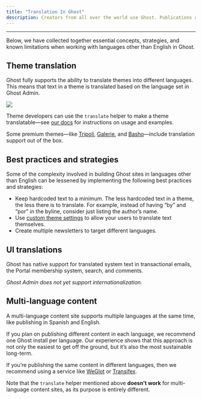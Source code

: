 ```yaml
---
title: "Translation In Ghost"
description: Creators from all over the world use Ghost. Publications abound in German, French, Spanish, Sinhalese, and Arabic—and the list keeps going!
---
```


***

Below, we have collected together essential concepts, strategies, and known limitations when working with languages other than English in Ghost.

## Theme translation

Ghost fully supports the ability to translate themes into different languages. This means that text in a theme is translated based on the language set in Ghost Admin.

<Frame>
  <img src="/images/a81f3efa-publication-language_hu12bd91634ea8eca345aacde59c0bf609_192891_1392x0_resize_q100_h2_box_3.webp" />
</Frame>

Theme developers can use the `translate` helper to make a theme translatable—see [our docs](https://ghost.org/docs/themes/helpers/translate/) for instructions on usage and examples.

Some premium themes—like [Tripoli](https://ghost.org/themes/tripoli/), [Galerie](https://ghost.org/themes/galerie/), and [Basho](https://ghost.org/themes/basho/)—include translation support out of the box.

## Best practices and strategies

Some of the complexity involved in building Ghost sites in languages other than English can be lessened by implementing the following best practices and strategies:

* Keep hardcoded text to a minimum. The less hardcoded text in a theme, the less there is to translate. For example, instead of having “by” and “por” in the byline, consider just listing the author’s name.
* Use [custom theme settings](https://ghost.org/docs/themes/custom-settings/) to allow your users to translate text themselves.
* Create multiple newsletters to target different languages.

## UI translations

Ghost has native support for translated system text in transactional emails, the Portal membership system, search, and comments.

*Ghost Admin does not yet support internationalization.*

## Multi-language content

A multi-language content site supports multiple languages at the same time, like publishing in Spanish and English.

If you plan on publishing different content in each language, we recommend one Ghost install per language. Our experience shows that this approach is not only the easiest to get off the ground, but it’s also the most sustainable long-term.

If you’re publishing the same content in different languages, then we recommend using a service like [WeGlot](https://ghost.org/integrations/weglot/) or [Transifex](https://ghost.org/integrations/transifex/).

Note that the `translate` helper mentioned above **doesn’t work** for multi-language content sites, as its purpose is entirely different.
